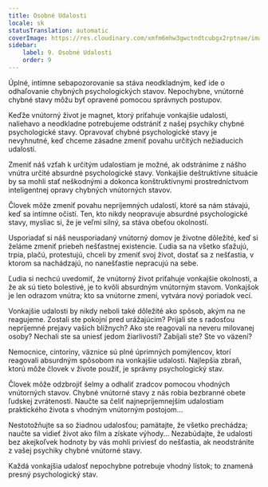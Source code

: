 ```yaml
---
title: Osobné Udalosti
locale: sk
statusTranslation: automatic
coverImage: https://res.cloudinary.com/xmfm6mhw3gwctndtcubgx2rptnae/image/upload/v1740468922/small_cover_tratado_de_psicologia_revolucionaria_a4c0dca4e0.webp
sidebar:
    label: 9. Osobné Udalosti
    order: 9
---
```

Úplné, intímne sebapozorovanie sa stáva neodkladným, keď ide o odhaľovanie chybných psychologických stavov. Nepochybne, vnútorné chybné stavy môžu byť opravené pomocou správnych postupov.

Keďže vnútorný život je magnet, ktorý priťahuje vonkajšie udalosti, naliehavo a neodkladne potrebujeme odstrániť z našej psychiky chybné psychologické stavy. Opravovať chybné psychologické stavy je nevyhnutné, keď chceme zásadne zmeniť povahu určitých nežiaducich udalostí.

Zmeniť náš vzťah k určitým udalostiam je možné, ak odstránime z nášho vnútra určité absurdné psychologické stavy. Vonkajšie deštruktívne situácie by sa mohli stať neškodnými a dokonca konštruktívnymi prostredníctvom inteligentnej opravy chybných vnútorných stavov.

Človek môže zmeniť povahu nepríjemných udalostí, ktoré sa nám stávajú, keď sa intímne očistí. Ten, kto nikdy neopravuje absurdné psychologické stavy, mysliac si, že je veľmi silný, sa stáva obeťou okolností.

Usporiadať si náš neusporiadaný vnútorný domov je životne dôležité, keď si želáme zmeniť priebeh nešťastnej existencie. Ľudia sa na všetko sťažujú, trpia, plačú, protestujú, chceli by zmeniť svoj život, dostať sa z nešťastia, v ktorom sa nachádzajú, no nanešťastie nepracujú na sebe.

Ľudia si nechcú uvedomiť, že vnútorný život priťahuje vonkajšie okolnosti, a že ak sú tieto bolestivé, je to kvôli absurdným vnútorným stavom. Vonkajšok je len odrazom vnútra; kto sa vnútorne zmení, vytvára nový poriadok vecí.

Vonkajšie udalosti by nikdy neboli také dôležité ako spôsob, akým na ne reagujeme. Zostali ste pokojní pred urážajúcim? Prijali ste s radosťou nepríjemné prejavy vašich blížnych? Ako ste reagovali na neveru milovanej osoby? Nechali ste sa uniesť jedom žiarlivosti? Zabíjali ste? Ste vo väzení?

Nemocnice, cintoríny, väznice sú plné úprimných pomýlencov, ktorí reagovali absurdným spôsobom na vonkajšie udalosti. Najlepšia zbraň, ktorú môže človek v živote použiť, je správny psychologický stav.

Človek môže odzbrojiť šelmy a odhaliť zradcov pomocou vhodných vnútorných stavov. Chybné vnútorné stavy z nás robia bezbranné obete ľudskej zvrátenosti. Naučte sa čeliť najnepríjemnejším udalostiam praktického života s vhodným vnútorným postojom...

Nestotožňujte sa so žiadnou udalosťou; pamätajte, že všetko prechádza; naučte sa vidieť život ako film a získate výhody... Nezabúdajte, že udalosti bez akejkoľvek hodnoty by vás mohli priviesť do nešťastia, ak neodstránite z vašej psychiky chybné vnútorné stavy.

Každá vonkajšia udalosť nepochybne potrebuje vhodný lístok; to znamená presný psychologický stav.

